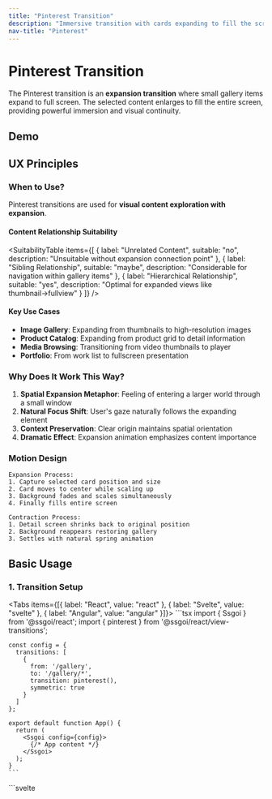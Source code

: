 ```yaml
---
title: "Pinterest Transition"
description: "Immersive transition with cards expanding to fill the screen"
nav-title: "Pinterest"
---
```


# Pinterest Transition

The Pinterest transition is an **expansion transition** where small gallery items expand to full screen. The selected content enlarges to fill the entire screen, providing powerful immersion and visual continuity.

## Demo

<ViewTransitionDemo type="pinterest" />

## UX Principles

### When to Use?

Pinterest transitions are used for **visual content exploration with expansion**.

#### Content Relationship Suitability

<SuitabilityTable
  items={[
    {
      label: "Unrelated Content",
      suitable: "no",
      description: "Unsuitable without expansion connection point"
    },
    {
      label: "Sibling Relationship",
      suitable: "maybe",
      description: "Considerable for navigation within gallery items"
    },
    {
      label: "Hierarchical Relationship",
      suitable: "yes",
      description: "Optimal for expanded views like thumbnail→fullview"
    }
  ]}
/>

#### Key Use Cases

- **Image Gallery**: Expanding from thumbnails to high-resolution images
- **Product Catalog**: Expanding from product grid to detail information
- **Media Browsing**: Transitioning from video thumbnails to player
- **Portfolio**: From work list to fullscreen presentation

### Why Does It Work This Way?

1. **Spatial Expansion Metaphor**: Feeling of entering a larger world through a small window
2. **Natural Focus Shift**: User's gaze naturally follows the expanding element
3. **Context Preservation**: Clear origin maintains spatial orientation
4. **Dramatic Effect**: Expansion animation emphasizes content importance

### Motion Design

```
Expansion Process:
1. Capture selected card position and size
2. Card moves to center while scaling up
3. Background fades and scales simultaneously
4. Finally fills entire screen

Contraction Process:
1. Detail screen shrinks back to original position
2. Background reappears restoring gallery
3. Settles with natural spring animation
```

## Basic Usage

### 1. Transition Setup

<Tabs items={[{ label: "React", value: "react" }, { label: "Svelte", value: "svelte" }, { label: "Angular", value: "angular" }]}>
  <TabPanel value="react">
    ```tsx
    import { Ssgoi } from '@ssgoi/react';
    import { pinterest } from '@ssgoi/react/view-transitions';

    const config = {
      transitions: [
        {
          from: '/gallery',
          to: '/gallery/*',
          transition: pinterest(),
          symmetric: true
        }
      ]
    };

    export default function App() {
      return (
        <Ssgoi config={config}>
          {/* App content */}
        </Ssgoi>
      );
    }
    ```
  </TabPanel>
  <TabPanel value="svelte">
    ```svelte
    <script>
      import { Ssgoi } from '@ssgoi/svelte';
      import { pinterest } from '@ssgoi/svelte/view-transitions';

      const config = {
        transitions: [
          {
            from: '/gallery',
            to: '/gallery/*',
            transition: pinterest(),
            symmetric: true
          }
        ]
      };
    </script>

    <Ssgoi {config}>
      <slot />
    </Ssgoi>
    ```
  </TabPanel>
  <TabPanel value="angular">
    ```typescript
    import { Component } from "@angular/core";
    import { RouterOutlet } from "@angular/router";
    import { Ssgoi } from "@ssgoi/angular";
    import { pinterest } from "@ssgoi/angular/view-transitions";
    import type { SsgoiConfig } from "@ssgoi/angular";

    @Component({
      selector: "app-root",
      standalone: true,
      imports: [RouterOutlet, Ssgoi],
      template: `
        <div
          ssgoi
          [config]="config"
          style="position: relative; min-height: 100vh;"
        >
          <router-outlet />
        </div>
      `
    })
    export class AppComponent {
      config: SsgoiConfig = {
        transitions: [
          {
            from: '/gallery',
            to: '/gallery/*',
            transition: pinterest(),
            symmetric: true
          }
        ]
      };
    }
    ```
  </TabPanel>
</Tabs>

### 2. Element Marking

Use different data attributes for gallery and detail pages:

<Tabs items={[{ label: "React", value: "react" }, { label: "Svelte", value: "svelte" }, { label: "Angular", value: "angular" }]}>
  <TabPanel value="react">
    ```tsx
    // Gallery Page
    function Gallery() {
      return (
        <div className="masonry-grid">
          {items.map(item => (
            <Link 
              key={item.id} 
              to={`/gallery/${item.id}`}
              data-pinterest-gallery-key={item.id}
              className="gallery-item"
            >
              <img src={item.image} alt={item.title} />
              <h3>{item.title}</h3>
            </Link>
          ))}
        </div>
      );
    }

    // Detail Page
    function ItemDetail({ item }) {
      return (
        <div 
          data-pinterest-detail-key={item.id}
          className="detail-container"
        >
          <button onClick={() => navigate('/gallery')}>
            ✕ Close
          </button>
          <img src={item.image} alt={item.title} />
          <article>
            <h1>{item.title}</h1>
            <p>{item.description}</p>
          </article>
        </div>
      );
    }
    ```
  </TabPanel>
  <TabPanel value="svelte">
    ```svelte
    <!-- Gallery Page -->
    <div class="masonry-grid">
      {#each items as item}
        <a 
          href="/gallery/{item.id}"
          data-pinterest-gallery-key={item.id}
          class="gallery-item"
        >
          <img src={item.image} alt={item.title} />
          <h3>{item.title}</h3>
        </a>
      {/each}
    </div>

    <!-- Detail Page -->
    <div 
      data-pinterest-detail-key={item.id}
      class="detail-container"
    >
      <button on:click={() => goto('/gallery')}>
        ✕ Close
      </button>
      <img src={item.image} alt={item.title} />
      <article>
        <h1>{item.title}</h1>
        <p>{item.description}</p>
      </article>
    </div>
    ```
  </TabPanel>
  <TabPanel value="angular">
    ```typescript
    import { Component, Input } from "@angular/core";
    import { NgFor } from "@angular/common";
    import { Router, RouterLink } from "@angular/router";

    interface GalleryItem {
      id: string;
      title: string;
      image: string;
      description: string;
    }

    // Gallery Page
    @Component({
      selector: "app-gallery",
      standalone: true,
      imports: [NgFor, RouterLink],
      template: `
        <div class="masonry-grid">
          <a
            *ngFor="let item of items"
            [routerLink]="['/gallery', item.id]"
            [attr.data-pinterest-gallery-key]="item.id"
            class="gallery-item"
          >
            <img [src]="item.image" [alt]="item.title" />
            <h3>{{ item.title }}</h3>
          </a>
        </div>
      `
    })
    export class GalleryComponent {
      items: GalleryItem[] = ITEMS; // Provide gallery items
    }

    // Detail Page
    @Component({
      selector: "app-gallery-detail",
      standalone: true,
      template: `
        <div
          [attr.data-pinterest-detail-key]="item.id"
          class="detail-container"
        >
          <button (click)="close()">
            ✕ Close
          </button>
          <img [src]="item.image" [alt]="item.title" />
          <article>
            <h1>{{ item.title }}</h1>
            <p>{{ item.description }}</p>
          </article>
        </div>
      `
    })
    export class GalleryDetailComponent {
      @Input() item!: GalleryItem; // Provide GalleryItem model

      constructor(private readonly router: Router) {}

      close() {
        this.router.navigate(['/gallery']);
      }
    }
    ```
  </TabPanel>
</Tabs>

## Practical Examples

### 1. Masonry Gallery

Pinterest-style masonry layout:

<Tabs items={[{ label: "React", value: "react" }, { label: "Svelte", value: "svelte" }, { label: "Angular", value: "angular" }]}>
  <TabPanel value="react">
    ```tsx
    // Masonry Grid
    function MasonryGallery() {
      return (
        <div className="columns-2 md:columns-3 lg:columns-4 gap-4">
          {images.map((img, index) => (
            <div
              key={img.id}
              data-pinterest-gallery-key={img.id}
              onClick={() => navigate(`/image/${img.id}`)}
              className="break-inside-avoid mb-4 cursor-pointer 
                         hover:scale-105 transition-transform"
            >
              <img 
                src={img.url} 
                alt={img.title}
                className="w-full rounded-lg"
              />
              <div className="p-2">
                <p className="text-sm font-medium">{img.title}</p>
                <p className="text-xs text-gray-500">{img.author}</p>
              </div>
            </div>
          ))}
        </div>
      );
    }

    // Expanded View
    function ImageView({ image }) {
      return (
        <div 
          data-pinterest-detail-key={image.id}
          className="fixed inset-0 bg-white z-50 overflow-auto"
        >
          <div className="max-w-4xl mx-auto p-4">
            <img 
              src={image.url} 
              alt={image.title}
              className="w-full rounded-lg shadow-xl"
            />
            <div className="mt-4">
              <h1 className="text-2xl font-bold">{image.title}</h1>
              <p className="text-gray-600 mt-2">{image.description}</p>
            </div>
          </div>
        </div>
      );
    }
    ```
  </TabPanel>
  <TabPanel value="svelte">
    ```svelte
    <!-- Masonry Grid -->
    <div class="columns-2 md:columns-3 lg:columns-4 gap-4">
      {#each images as img}
        <div
          data-pinterest-gallery-key={img.id}
          on:click={() => goto(`/image/${img.id}`)}
          class="break-inside-avoid mb-4 cursor-pointer 
                 hover:scale-105 transition-transform"
        >
          <img 
            src={img.url} 
            alt={img.title}
            class="w-full rounded-lg"
          />
          <div class="p-2">
            <p class="text-sm font-medium">{img.title}</p>
            <p class="text-xs text-gray-500">{img.author}</p>
          </div>
        </div>
      {/each}
    </div>

    <!-- Expanded View -->
    <div 
      data-pinterest-detail-key={image.id}
      class="fixed inset-0 bg-white z-50 overflow-auto"
    >
      <div class="max-w-4xl mx-auto p-4">
        <img 
          src={image.url} 
          alt={image.title}
          class="w-full rounded-lg shadow-xl"
        />
        <div class="mt-4">
          <h1 class="text-2xl font-bold">{image.title}</h1>
          <p class="text-gray-600 mt-2">{image.description}</p>
        </div>
      </div>
    </div>
    ```
  </TabPanel>
  <TabPanel value="angular">
    ```typescript
    import { Component, Input } from "@angular/core";
    import { NgFor } from "@angular/common";
    import { Router } from "@angular/router";

    interface Product {
      id: string;
      name: string;
      image: string;
      price: number;
      description: string;
    }

    interface GalleryImage {
      id: string;
      url: string;
      title: string;
      author: string;
      description: string;
    }

    // Masonry Grid
    @Component({
      selector: "app-masonry-gallery",
      standalone: true,
      imports: [NgFor],
      template: `
        <div class="columns-2 md:columns-3 lg:columns-4 gap-4">
          <div
            *ngFor="let image of images"
            [attr.data-pinterest-gallery-key]="image.id"
            (click)="open(image.id)"
            class="break-inside-avoid mb-4 cursor-pointer 
                   hover:scale-105 transition-transform"
          >
            <img
              [src]="image.url"
              [alt]="image.title"
              class="w-full rounded-lg"
            />
            <div class="p-2">
              <p class="text-sm font-medium">{{ image.title }}</p>
              <p class="text-xs text-gray-500">{{ image.author }}</p>
            </div>
          </div>
        </div>
      `
    })
    export class MasonryGalleryComponent {
      images: GalleryImage[] = IMAGES; // Provide image data

      constructor(private readonly router: Router) {}

      open(id: string) {
        this.router.navigate(['/image', id]);
      }
    }

    // Expanded View
    @Component({
      selector: "app-image-view",
      standalone: true,
      template: `
        <div
          [attr.data-pinterest-detail-key]="image.id"
          class="fixed inset-0 bg-white z-50 overflow-auto"
        >
          <div class="max-w-4xl mx-auto p-4">
            <img
              [src]="image.url"
              [alt]="image.title"
              class="w-full rounded-lg shadow-xl"
            />
            <div class="mt-4">
              <h1 class="text-2xl font-bold">{{ image.title }}</h1>
              <p class="text-gray-600 mt-2">{{ image.description }}</p>
            </div>
          </div>
        </div>
      `
    })
    export class ImageViewComponent {
      @Input() image!: GalleryImage; // Match your image model
    }
    ```
  </TabPanel>
</Tabs>

### 2. Product Catalog

Product card expanding to detail page:

<Tabs items={[{ label: "React", value: "react" }, { label: "Svelte", value: "svelte" }, { label: "Angular", value: "angular" }]}>
  <TabPanel value="react">
    ```tsx
    // Product Grid
    function ProductGrid() {
      return (
        <div className="grid grid-cols-2 md:grid-cols-4 gap-6">
          {products.map(product => (
            <article
              key={product.id}
              data-pinterest-gallery-key={product.id}
              onClick={() => navigate(`/product/${product.id}`)}
              className="bg-white rounded-xl shadow-lg overflow-hidden
                         cursor-pointer hover:shadow-xl transition-shadow"
            >
              <img 
                src={product.image} 
                alt={product.name}
                className="w-full h-48 object-cover"
              />
              <div className="p-4">
                <h3 className="font-semibold">{product.name}</h3>
                <p className="text-lg font-bold mt-2">${product.price}</p>
              </div>
            </article>
          ))}
        </div>
      );
    }

    // Product Detail
    function ProductDetail({ product }) {
      return (
        <div 
          data-pinterest-detail-key={product.id}
          className="min-h-screen bg-white"
        >
          <div className="grid md:grid-cols-2 gap-8 p-8">
            <img 
              src={product.image} 
              alt={product.name}
              className="w-full rounded-lg"
            />
            <div>
              <h1 className="text-3xl font-bold">{product.name}</h1>
              <p className="text-2xl font-bold mt-4">${product.price}</p>
              <p className="mt-4 text-gray-600">{product.description}</p>
              <button className="mt-6 bg-black text-white px-8 py-3 rounded-lg">
                Add to Cart
              </button>
            </div>
          </div>
        </div>
      );
    }
    ```
  </TabPanel>
  <TabPanel value="svelte">
    ```svelte
    <!-- Product Grid -->
    <div class="grid grid-cols-2 md:grid-cols-4 gap-6">
      {#each products as product}
        <article
          data-pinterest-gallery-key={product.id}
          on:click={() => goto(`/product/${product.id}`)}
          class="bg-white rounded-xl shadow-lg overflow-hidden
                 cursor-pointer hover:shadow-xl transition-shadow"
        >
          <img 
            src={product.image} 
            alt={product.name}
            class="w-full h-48 object-cover"
          />
          <div class="p-4">
            <h3 class="font-semibold">{product.name}</h3>
            <p class="text-lg font-bold mt-2">${product.price}</p>
          </div>
        </article>
      {/each}
    </div>

    <!-- Product Detail -->
    <div 
      data-pinterest-detail-key={product.id}
      class="min-h-screen bg-white"
    >
      <div class="grid md:grid-cols-2 gap-8 p-8">
        <img 
          src={product.image} 
          alt={product.name}
          class="w-full rounded-lg"
        />
        <div>
          <h1 class="text-3xl font-bold">{product.name}</h1>
          <p class="text-2xl font-bold mt-4">${product.price}</p>
          <p class="mt-4 text-gray-600">{product.description}</p>
          <button class="mt-6 bg-black text-white px-8 py-3 rounded-lg">
            Add to Cart
          </button>
        </div>
      </div>
    </div>
    ```
  </TabPanel>
  <TabPanel value="angular">
    ```typescript
    import { Component, Input } from "@angular/core";
    import { NgFor } from "@angular/common";
    import { Router } from "@angular/router";

    // Product Grid
    @Component({
      selector: "app-product-grid",
      standalone: true,
      imports: [NgFor],
      template: `
        <div class="grid grid-cols-2 md:grid-cols-4 gap-6">
          <article
            *ngFor="let product of products"
            [attr.data-pinterest-gallery-key]="product.id"
            (click)="open(product.id)"
            class="bg-white rounded-xl shadow-lg overflow-hidden
                   cursor-pointer hover:shadow-xl transition-shadow"
          >
            <img
              [src]="product.image"
              [alt]="product.name"
              class="w-full h-48 object-cover"
            />
            <div class="p-4">
              <h3 class="font-semibold">{{ product.name }}</h3>
              <p class="text-lg font-bold mt-2">{{ '$' + product.price }}</p>
            </div>
          </article>
        </div>
      `
    })
    export class ProductGridComponent {
      products: Product[] = PRODUCTS; // Provide product data

      constructor(private readonly router: Router) {}

      open(id: string) {
        this.router.navigate(['/product', id]);
      }
    }

    // Product Detail
    @Component({
      selector: "app-product-detail",
      standalone: true,
      template: `
        <div
          [attr.data-pinterest-detail-key]="product.id"
          class="min-h-screen bg-white"
        >
          <div class="grid md:grid-cols-2 gap-8 p-8">
            <img
              [src]="product.image"
              [alt]="product.name"
              class="w-full rounded-lg"
            />
            <div>
              <h1 class="text-3xl font-bold">{{ product.name }}</h1>
              <p class="text-2xl font-bold mt-4">{{ '$' + product.price }}</p>
              <p class="mt-4 text-gray-600">{{ product.description }}</p>
              <button class="mt-6 bg-black text-white px-8 py-3 rounded-lg">
                Add to Cart
              </button>
            </div>
          </div>
        </div>
      `
    })
    export class ProductDetailComponent {
      @Input() product!: Product; // Provide Product model
    }
    ```
  </TabPanel>
</Tabs>

## Customization

### Spring Settings

Adjust animation elasticity and speed:

```typescript
pinterest({
  spring: {
    stiffness: 200,  // Lower for smoother motion
    damping: 25      // Higher for faster settling
  }
})
```

## Important Notes

### Key Attribute Distinction

- **Gallery**: `data-pinterest-gallery-key`
- **Detail**: `data-pinterest-detail-key`
- Must use different attribute names (to differentiate from hero)

### Layout Considerations

- Gallery items should have static position
- Detail pages need sufficient padding
- Works especially well with masonry layouts

## Accessibility

- ESC key support to close detail page
- Focus trap for improved keyboard navigation
- Instant transition when motion is reduced

## Best Practices

### ✅ DO

- Use for image-centric content
- Apply to gallery or catalog formats
- Provide clear close button
- Ensure responsive design for mobile

### ❌ DON'T

- Unsuitable for text-heavy content
- Avoid too many elements expanding simultaneously
- Avoid use when detail page loading is slow
- May cause unexpected behavior in complex layouts
